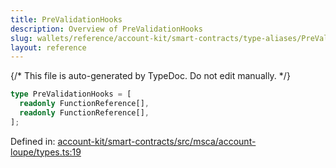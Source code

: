 ```yaml
---
title: PreValidationHooks
description: Overview of PreValidationHooks
slug: wallets/reference/account-kit/smart-contracts/type-aliases/PreValidationHooks
layout: reference
---
```


{/* This file is auto-generated by TypeDoc. Do not edit manually. */}

```ts
type PreValidationHooks = [
  readonly FunctionReference[],
  readonly FunctionReference[],
];
```

Defined in: [account-kit/smart-contracts/src/msca/account-loupe/types.ts:19](https://github.com/alchemyplatform/aa-sdk/blob/c1a84188d03473acac2fdb49fb7cd7fdba73169b/account-kit/smart-contracts/src/msca/account-loupe/types.ts#L19)
